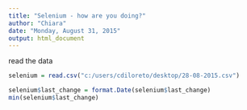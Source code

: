 ```yaml
---
title: "Selenium - how are you doing?"
author: "Chiara"
date: "Monday, August 31, 2015"
output: html_document
---
```


read the data

```r
selenium = read.csv("c:/users/cdiloreto/desktop/28-08-2015.csv")
```


```r
selenium$last_change = format.Date(selenium$last_change)
min(selenium$last_change)
```
